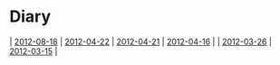= Diary =
| [[2012-08-18]] | [[2012-04-22]] | [[2012-04-21]] | [[2012-04-16]] |
| [[2012-03-26]] | [[2012-03-15]] |

